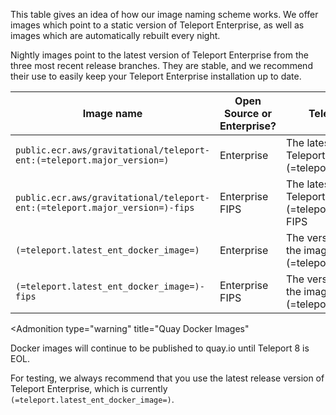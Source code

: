 This table gives an idea of how our image naming scheme works. We offer images which point to a static version of Teleport Enterprise, as well as images which are
automatically rebuilt every night. 

Nightly images point to the latest version of Teleport Enterprise from the three most recent release branches.
They are stable, and we recommend their use to easily keep your Teleport Enterprise installation up to date.

| Image name | Open Source or Enterprise? | Teleport version | Image automatically updated? | Image base |
| - | - | - | - | - |
| `public.ecr.aws/gravitational/teleport-ent:(=teleport.major_version=)` | Enterprise | The latest version of Teleport Enterprise (=teleport.major_version=) | Yes | [Ubuntu 20.04](https://hub.docker.com/\_/ubuntu) |
| `public.ecr.aws/gravitational/teleport-ent:(=teleport.major_version=)-fips` | Enterprise FIPS | The latest version of Teleport Enterprise (=teleport.major_version=) FIPS | Yes | [Ubuntu 20.04](https://hub.docker.com/\_/ubuntu) |
| `(=teleport.latest_ent_docker_image=)` | Enterprise | The version specified in the image's tag (i.e. (=teleport.version=)) | No | [Ubuntu 20.04](https://hub.docker.com/\_/ubuntu) |
| `(=teleport.latest_ent_docker_image=)-fips` | Enterprise FIPS | The version specified in the image's tag (i.e. (=teleport.version=)) | No | [Ubuntu 20.04](https://hub.docker.com/\_/ubuntu) |

<Admonition
  type="warning"
  title="Quay Docker Images"
>
Docker images will continue to be published to quay.io until Teleport 8 is EOL.
</Admonition>

For testing, we always recommend that you use the latest release version of Teleport Enterprise, which is currently `(=teleport.latest_ent_docker_image=)`.